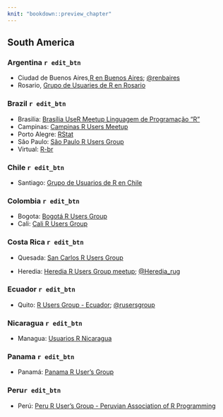 ```yaml
---
knit: "bookdown::preview_chapter"
---
```


## South America

### Argentina `r edit_btn`

  * Ciudad de Buenos Aires,[R en Buenos Aires](http://renbaires.github.io/); [\@renbaires](https://twitter.com/renbaires)
  * Rosario, [Grupo de Usuaries de R en Rosario](https://www.meetup.com/R-en-Rosario/)
  
### Brazil `r edit_btn`

  * Brasilia: [Brasília UseR Meetup Linguagem de Programação "R"](https://www.meetup.com/Brasilia-UseR-Meetup/)
  * Campinas: [Campinas R Users Meetup](https://www.meetup.com/Campinas-R-Users-Meetup/)
  * Porto Alegre: [RStat](https://www.meetup.com/UseRS_/)
  * São Paulo: [São Paulo R Users Group](https://www.meetup.com/useR-SP/)
  * Virtual: [R-br](http://leg.est.ufpr.br/doku.php/software:rbr)

### Chile `r edit_btn`

  * Santiago: [Grupo de Usuarios de R en Chile](https://www.meetup.com/useRchile/)

### Colombia `r edit_btn`

  * Bogota: [Bogotá R Users Group](https://www.meetup.com/it/Bogota-R-Users-Group/)
  * Cali: [Cali R Users Group](https://www.meetup.com/R-Users-Group-Cali/)

### Costa Rica `r edit_btn`

  * Quesada: [San Carlos R Users Group](https://www.meetup.com/San-Carlos-R-User-Group/)
  
  * Heredia: [Heredia R Users Group meetup](https://www.meetup.com/es/Heredia-R-User-Group/); [\@Heredia_rug](https://twitter.com/Heredia_rug)

### Ecuador  `r edit_btn`  

  * Quito: [R Users Group - Ecuador](http://www.rusersgroup.com/); [\@rusersgroup](https://twitter.com/rusersgroup)

### Nicaragua `r edit_btn`

  * Managua: [Usuarios R Nicaragua](https://www.facebook.com/groups/usuariosrnicaragua/)
  
### Panama `r edit_btn`

  * Panamá: [Panama R User's Group](https://www.meetup.com/Panama-R-Users-Group/)

### Peru`r edit_btn`

  * Perú: [Peru R User's Group - Peruvian Association of R Programming](https://www.facebook.com/rgroupperu/)
